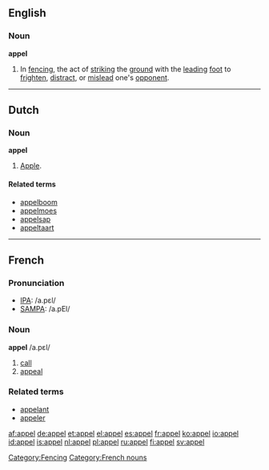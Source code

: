 {{see|appèl}}

==English==

===Noun===
'''appel'''

# In [[fencing]], the act of [[strike|striking]] the [[ground]] with the [[lead]]ing [[foot]] to [[frighten]], [[distract]], or [[mislead]] one's [[opponent]].
[[Category:Fencing]]

----
==Dutch==

===Noun===
{{nl-noun-2p|appels|appelen|appeltje}}
'''appel''' {{m}}
# [[apple|Apple]].

====Related terms====
* [[appelboom]]
* [[appelmoes]]
* [[appelsap]]
* [[appeltaart]]

----

==French==

===Pronunciation===
*[[w:IPA|IPA]]: /a.pɛl/
*[[w:SAMPA|SAMPA]]: /a.pEl/

===Noun===
'''appel''' /a.pɛl/ {{m}}
# [[call]]
# [[appeal]]

===Related terms===
* [[appelant]]
* [[appeler]]

[[Category:French nouns]]

[[af:appel]]
[[de:appel]]
[[et:appel]]
[[el:appel]]
[[es:appel]]
[[fr:appel]]
[[ko:appel]]
[[io:appel]]
[[id:appel]]
[[is:appel]]
[[nl:appel]]
[[pl:appel]]
[[ru:appel]]
[[fi:appel]]
[[sv:appel]]